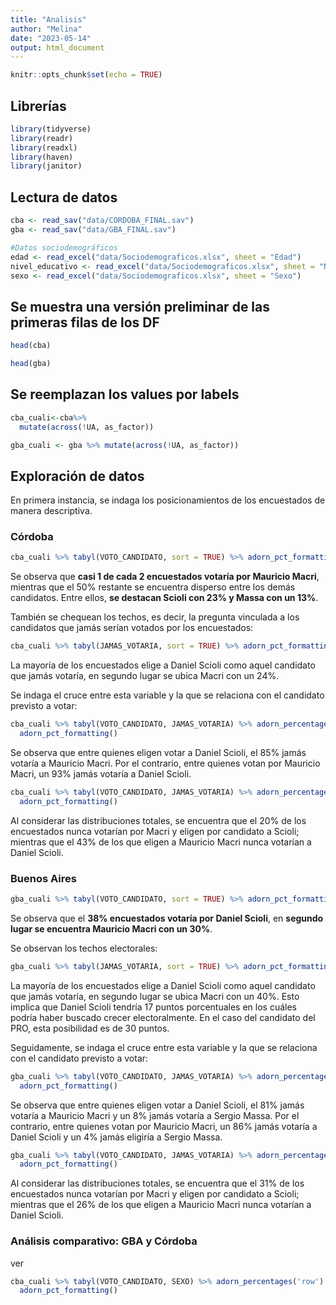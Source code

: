 ```yaml
---
title: "Analisis"
author: "Melina"
date: "2023-05-14"
output: html_document
---
```


```r
knitr::opts_chunk$set(echo = TRUE)
```

## Librerías

```r
library(tidyverse)
library(readr)
library(readxl)
library(haven)
library(janitor)
```


## Lectura de datos

```r
cba <- read_sav("data/CORDOBA_FINAL.sav")
gba <- read_sav("data/GBA_FINAL.sav")

#Datos sociodemográficos
edad <- read_excel("data/Sociodemograficos.xlsx", sheet = "Edad")
nivel_educativo <- read_excel("data/Sociodemograficos.xlsx", sheet = "Nivel_educativo")
sexo <- read_excel("data/Sociodemograficos.xlsx", sheet = "Sexo")

```

## Se muestra una versión preliminar de las primeras filas de los DF

```r
head(cba)
```
```r
head(gba)
```


## Se reemplazan los values por labels
```r

cba_cuali<-cba%>%
  mutate(across(!UA, as_factor))

gba_cuali <- gba %>% mutate(across(!UA, as_factor))

```

## Exploración de datos

En primera instancia, se indaga los posicionamientos de los encuestados de manera descriptiva. 

### Córdoba 

```r

cba_cuali %>% tabyl(VOTO_CANDIDATO, sort = TRUE) %>% adorn_pct_formatting() %>% arrange(desc(n)) %>% adorn_totals()

```
Se observa que **casi 1 de cada 2 encuestados votaría por Mauricio Macri**, mientras que el 50% restante se encuentra disperso entre los demás candidatos. Entre ellos, **se destacan Scioli con 23% y Massa con un 13%**. 

También se chequean los techos, es decir, la pregunta vinculada a los candidatos que jamás serían votados por los encuestados: 

```r
cba_cuali %>% tabyl(JAMAS_VOTARIA, sort = TRUE) %>% adorn_pct_formatting() %>% arrange(desc(n)) %>% adorn_totals()


```
La mayoría de los encuestados elige a Daniel Scioli como aquel candidato que jamás votaría, en segundo lugar se ubica Macri con un 24%. 

Se indaga el cruce entre esta variable y la que se relaciona con el candidato previsto a votar: 
```r
cba_cuali %>% tabyl(VOTO_CANDIDATO, JAMAS_VOTARIA) %>% adorn_percentages('row')  %>% 
  adorn_pct_formatting()
```

Se observa que entre quienes eligen votar a Daniel Scioli, el 85% jamás votaría a Mauricio Macri. Por el contrario, entre quienes votan por Mauricio Macri, un 93% jamás votaría a Daniel Scioli.

```r
cba_cuali %>% tabyl(VOTO_CANDIDATO, JAMAS_VOTARIA) %>% adorn_percentages('all')  %>% 
  adorn_pct_formatting()
```

Al considerar las distribuciones totales, se encuentra que el 20% de los encuestados nunca votarían por Macri y eligen por candidato a Scioli; mientras que el 43% de los que eligen a Mauricio Macri nunca votarían a Daniel Scioli. 

### Buenos Aires 

```r

gba_cuali %>% tabyl(VOTO_CANDIDATO, sort = TRUE) %>% adorn_pct_formatting() %>% arrange(desc(n)) %>% adorn_totals()

```
Se observa que el **38% encuestados votaría por Daniel Scioli**, en **segundo lugar se encuentra Mauricio Macri con un 30%**. 

Se observan los techos electorales: 

```r
gba_cuali %>% tabyl(JAMAS_VOTARIA, sort = TRUE) %>% adorn_pct_formatting() %>% arrange(desc(n)) %>% adorn_totals()


```
La mayoría de los encuestados elige a Daniel Scioli como aquel candidato que jamás votaría, en segundo lugar se ubica Macri con un 40%. Esto implica que Daniel Scioli tendría 17 puntos porcentuales en los cuáles podría haber buscado crecer electoralmente. En el caso del candidato del PRO, esta posibilidad es de 30 puntos. 

Seguidamente, se indaga el cruce entre esta variable y la que se relaciona con el candidato previsto a votar: 
```r
gba_cuali %>% tabyl(VOTO_CANDIDATO, JAMAS_VOTARIA) %>% adorn_percentages('row')  %>% 
  adorn_pct_formatting()
```

Se observa que entre quienes eligen votar a Daniel Scioli, el 81% jamás votaría a Mauricio Macri y un 8% jamás votaría a Sergio Massa. Por el contrario, entre quienes votan por Mauricio Macri, un 86% jamás votaría a Daniel Scioli y un 4% jamás eligiría a Sergio Massa. 

```r
gba_cuali %>% tabyl(VOTO_CANDIDATO, JAMAS_VOTARIA) %>% adorn_percentages('all')  %>% 
  adorn_pct_formatting()
```

Al considerar las distribuciones totales, se encuentra que el 31% de los encuestados nunca votarían por Macri y eligen por candidato a Scioli; mientras que el 26% de los que eligen a Mauricio Macri nunca votarían a Daniel Scioli. 

### Análisis comparativo: GBA y Córdoba

ver 

```r
cba_cuali %>% tabyl(VOTO_CANDIDATO, SEXO) %>% adorn_percentages('row')  %>% 
  adorn_pct_formatting()
```
